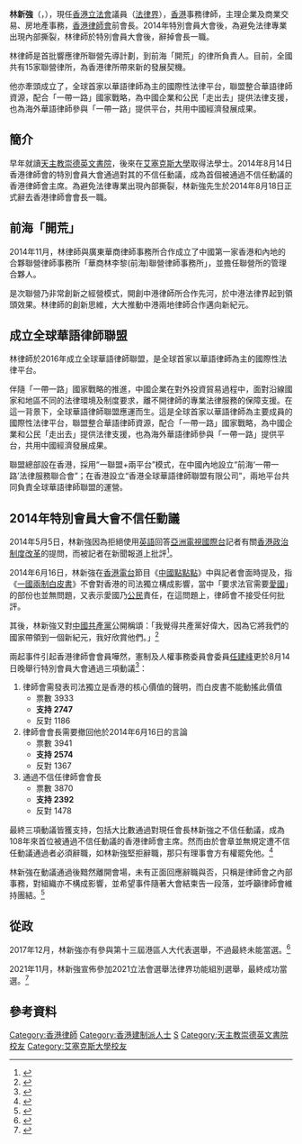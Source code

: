 {{Infobox_officeholder
| honorific-prefix = [[尊敬的#香港|The Honourable]]
| name = 林新強
| native_name = Ambrose Lam San-keung
| native_name_lang = en
| honorific-suffix = 議員
| image name = 
| width = 
| Sex = 男
| office = [[File:Legco.svg|20px]] [[香港立法會|香港立法會]][[香港立法會議員列表|議員]]
| term_start = 2022年1月1日
| term_end = 
| predecessor = [[郭榮鏗|郭榮鏗]]
| successor = 
| constituency = [[法律界功能界別|法律界]]
| majority = 
| native place = 
| date of birth = {{birth year and age|1961|8|}}
| nationality = {{CNHK}}<br>{{GBR}}<ref>{{cite web |title=稱不影響愛國情懷 方便子女升學 不擬棄居英權 |url=https://news.mingpao.com/pns/%E6%B8%AF%E8%81%9E/article/20220203/s00002/1643824985062/%E7%A8%B1%E4%B8%8D%E5%BD%B1%E9%9F%BF%E6%84%9B%E5%9C%8B%E6%83%85%E6%87%B7-%E6%96%B9%E4%BE%BF%E5%AD%90%E5%A5%B3%E5%8D%87%E5%AD%B8-%E4%B8%8D%E6%93%AC%E6%A3%84%E5%B1%85%E8%8B%B1%E6%AC%8A |publisher=明報 |accessdate=2022-02-03}}</ref>
| place of birth =
| residence = 
| party = 
| place of death =
| parents = 
| spouse = 
| children = 
| relatives =
| othername = 
| educate =
}}

'''林新強'''（{{lang-en|Ambrose Lam San-keung}}，{{bd|1961年|8月}}），現任[[香港立法會|香港立法會]]議員（[[法律界功能界別|法律界]]），[[香港|香港]]事務律師，主理企業及商業交易、房地產事務，[[香港律師會|香港律師會]]前會長。2014年特別會員大會後，為避免法律專業出現內部撕裂，林律師於特別會員大會後，辭掉會長一職。

林律師是首批響應律所聯營先導計劃，到前海「開荒」的律所負責人。目前，全國共有15家聯營律所，為香港律所帶來新的發展契機。

他亦牽頭成立了，全球首家以華語律師為主的國際性法律平台，聯盟整合華語律師資源，配合「一帶一路」國家戰略，為中國企業和公民「走出去」提供法律支援，也為海外華語律師參與「一帶一路」提供平台，共用中國經濟發展成果。

==簡介==
早年就讀[[天主教崇德英文書院|天主教崇德英文書院]]，後來在[[艾塞克斯大學|艾塞克斯大學]]取得法學士。2014年8月14日香港律師會的特別會員大會通過對其的不信任動議，成為首個被通過不信任動議的香港律師會主席。為避免法律專業出現內部撕裂，林新強先生於2014年8月18日正式辭去香港律師會會長一職。

==前海「開荒」==
2014年11月，林律師與廣東華商律師事務所合作成立了中國第一家香港和內地的合夥聯營律師事務所「華商林李黎(前海)聯營律師事務所」，並擔任聯營所的管理合夥人。

是次聯營乃非常創新之經營模式，開創中港律師所合作先河，於中港法律界起到領頭效果。林律師的創新思維，大大推動中港兩地律師合作邁向新紀元。

==成立全球華語律師聯盟==
林律師於2016年成立全球華語律師聯盟，是全球首家以華語律師為主的國際性法律平台。

伴隨「一帶一路」國家戰略的推進，中國企業在對外投資貿易過程中，面對沿線國家和地區不同的法律環境及制度要求，離不開律師的專業法律服務的保障支援。在這一背景下，全球華語律師聯盟應運而生。這是全球首家以華語律師為主要成員的國際性法律平台，聯盟整合華語律師資源，配合「一帶一路」國家戰略，為中國企業和公民「走出去」提供法律支援，也為海外華語律師參與「一帶一路」提供平台，共用中國經濟發展成果。

聯盟總部設在香港，採用“一聯盟+兩平台”模式，在中國內地設立“前海‘一帶一路’法律服務聯合會”；在香港設立“香港全球華語律師聯盟有限公司”，兩地平台共同負責全球華語律師聯盟的運營。

==2014年特別會員大會不信任動議==
2014年5月5日，林新強因為拒絕使用[[英語|英語]]回答[[亞洲電視國際台|亞洲電視國際台]]記者有關[[香港政治制度改革|香港政治制度改革]]的提問，而被記者在新聞報道上批評<ref>{{Cite web |url=http://news.sina.com.hk/news/20140506/-2-3255632/1.html |title=亞視國際台主播責林新強 拒以英文回答問題- 港聞- 香港新浪新聞 |date=2014-05-06 |access-date=2014-06-18 |archive-url=https://web.archive.org/web/20140714115749/http://news.sina.com.hk/news/20140506/-2-3255632/1.html |archive-date=2014-07-14 |dead-url=yes }}</ref>。

2014年6月16日，林新強在[[香港電台|香港電台]]節目《[[中國點點點|中國點點點]]》中與記者會面時提及，指《[[一國兩制白皮書|一國兩制白皮書]]》不會對香港的司法獨立構成影響，當中「要求法官需要[[愛國|愛國]]」的部份也並無問題，又表示愛國乃[[公民|公民]]責任，在這問題上，律師會不接受任何批評。

其後，林新強又對[[中國共產黨|中國共產黨]]公開稱頌：「我覺得共產黨好偉大，因為它將我們的國家帶領到一個新紀元，我好欣賞他們。」<ref>{{cite news|url=http://www.inmediahk.net/2014062403|title=舢舨充炮艇，律師會會長林新強，你代表誰？|author=謝連忠|publisher=[[獨立媒體_inmediahk.net|獨立媒體 inmediahk.net]]|date=2014-06-24|accessdate=2014-08-15|archive-date=2019-08-13|archive-url=https://web.archive.org/web/20190813222857/http://www.inmediahk.net/2014062403|dead-url=yes}}</ref>

兩起事件引起香港律師會會員嘩然，憲制及人權事務委員會委員[[任建峰|任建峰]]更於8月14日晚舉行特別會員大會通過三項動議<ref>{{cite web|url=http://www.hklawsoc.org.hk/pub_c/news/press/20140814.asp|title=香港律師會特別會員大會新聞稿|publisher=香港律師會|date=2014-08-14|accessdate=2014-08-15|archive-date=2021-03-23|archive-url=https://web.archive.org/web/20210323010438/http://www.hklawsoc.org.hk/pub_c/news/press/20140814.asp|dead-url=no}}</ref>：

#律師會需發表司法獨立是香港的核心價值的聲明，而白皮書不能動搖此價值 
#*票數 3933
#*'''支持 2747'''
#*反對 1186
#律師會會長需要撤回他於2014年6月16日的言論
#*票數 3941
#*'''支持 2574''' 
#*反對 1367 
#通過不信任律師會會長
#*票數 3870 
#*'''支持 2392''' 
#*反對 1478 

最終三項動議皆獲支持，包括大比數通過對現任會長林新強之不信任動議，成為108年來首位被通過不信任動議的香港律師會主席。然而由於會章並無規定遭不信任動議通過者必須辭職，如林新強堅拒辭職，那只有理事會方有權罷免他。<ref>{{cite web|url=http://plastichk.blogspot.hk/2014/08/blog-post_15.html|title=律師會與林新強的抉擇|publisher=[[每日一膠．荒謬的香港|每日一膠．荒謬的香港]]|date=2014-08-14|accessdate=2014-08-15|archive-date=2017-03-26|archive-url=https://web.archive.org/web/20170326161312/http://plastichk.blogspot.hk/2014/08/blog-post_15.html|dead-url=no}}</ref>

林新強在動議通過後黯然離開會場，未有正面回應辭職與否，只稱是律師會之內部事務，對組織亦不構成影響，並希望事件隨著大會結束告一段落，並呼籲律師會維持團結。<ref>{{cite news|url=http://www.bbc.co.uk/zhongwen/trad/china/2014/08/140814_hk_lawyers.shtml|title=香港律師會通過不信任會長林新強動議|publisher=[[BBC中文網|BBC中文網]]|date=2014-08-14|accessdate=2014-08-15|archive-date=2014-08-17|archive-url=https://web.archive.org/web/20140817223743/http://www.bbc.co.uk/zhongwen/trad/china/2014/08/140814_hk_lawyers.shtml|dead-url=no}}</ref>


==從政==
2017年12月，林新強亦有參與第十三屆港區人大代表選舉，不過最終未能當選。<ref>{{cite news|url=https://www.thestandnews.com/politics/%E6%B8%AF%E5%8D%80%E4%BA%BA%E5%A4%A7-%E9%BB%83%E5%9D%87%E7%91%9C-%E6%9E%97%E6%96%B0%E5%BC%B7%E8%90%BD%E9%81%B8-%E8%AD%9A%E5%BF%97%E6%BA%90-%E9%99%B3%E6%9B%BC%E7%90%AA-%E9%84%BA%E7%BE%8E%E9%9B%B2%E5%A4%A7%E7%86%B1%E7%95%B6%E9%81%B8/|title=【港區人大】黃均瑜、林新強落選　譚志源、陳曼琪、鄺美雲大熱當選|author=|publisher=[[立場新聞|立場新聞]]|date=2017-12-19|accessdate=2017-12-20|archive-date=2021-01-21|archive-url=https://web.archive.org/web/20210121060056/https://www.thestandnews.com/politics/%E6%B8%AF%E5%8D%80%E4%BA%BA%E5%A4%A7-%E9%BB%83%E5%9D%87%E7%91%9C-%E6%9E%97%E6%96%B0%E5%BC%B7%E8%90%BD%E9%81%B8-%E8%AD%9A%E5%BF%97%E6%BA%90-%E9%99%B3%E6%9B%BC%E7%90%AA-%E9%84%BA%E7%BE%8E%E9%9B%B2%E5%A4%A7%E7%86%B1%E7%95%B6%E9%81%B8/|dead-url=no}}</ref>

2021年11月，林新強宣佈參加2021立法會選舉法律界功能組別選舉，最終成功當選。<ref>{{cite news|url=https://www.hk01.com/%E6%94%BF%E6%83%85/698151/%E7%AB%8B%E6%B3%95%E6%9C%83%E9%81%B8%E8%88%89-%E6%9E%97%E6%96%B0%E5%BC%B7%E5%87%BA%E6%88%B0%E6%B3%95%E5%BE%8B%E7%95%8C-%E9%BE%90%E6%84%9B%E8%98%AD%E5%A0%B1%E5%90%8D%E9%86%AB%E7%99%82%E7%95%8C%E7%8D%B2%E9%AB%98%E6%B0%B8%E6%96%87%E6%94%AF%E6%8C%81|title=立法會選舉｜林新強出戰法律界　龐愛蘭報名醫療界獲高永文支持|author1=周皓宜|author2=周禮希|publisher=[[香港01|香港01]]|date=2021-11-08|accessdate=2021-11-08|archive-date=2021-11-08|archive-url=https://web.archive.org/web/20211108150916/https://www.hk01.com/%E6%94%BF%E6%83%85/698151/%E7%AB%8B%E6%B3%95%E6%9C%83%E9%81%B8%E8%88%89-%E6%9E%97%E6%96%B0%E5%BC%B7%E5%87%BA%E6%88%B0%E6%B3%95%E5%BE%8B%E7%95%8C-%E9%BE%90%E6%84%9B%E8%98%AD%E5%A0%B1%E5%90%8D%E9%86%AB%E7%99%82%E7%95%8C%E7%8D%B2%E9%AB%98%E6%B0%B8%E6%96%87%E6%94%AF%E6%8C%81|dead-url=no}}</ref>

==參考資料==
{{reflist}}
{{DEFAULTSORT: Lam, Ambrose}}
{{香港特別行政區第七屆立法會議員}}
[[Category:香港律師|Category:香港律師]]
[[Category:香港建制派人士|Category:香港建制派人士]]
[[Category:林姓|S]]
[[Category:天主教崇德英文書院校友|Category:天主教崇德英文書院校友]]
[[Category:艾塞克斯大學校友|Category:艾塞克斯大學校友]]
